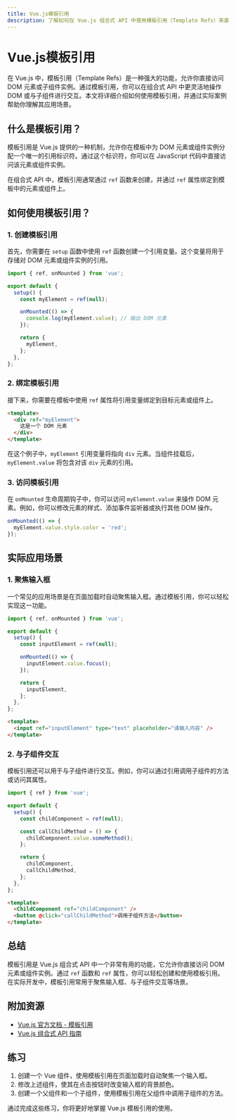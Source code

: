 ```yaml
---
title: Vue.js模板引用
description: 了解如何在 Vue.js 组合式 API 中使用模板引用（Template Refs）来直接访问 DOM 元素或组件实例。
---
```


# Vue.js模板引用

在 Vue.js 中，模板引用（Template Refs）是一种强大的功能，允许你直接访问 DOM 元素或子组件实例。通过模板引用，你可以在组合式 API 中更灵活地操作 DOM 或与子组件进行交互。本文将详细介绍如何使用模板引用，并通过实际案例帮助你理解其应用场景。

## 什么是模板引用？

模板引用是 Vue.js 提供的一种机制，允许你在模板中为 DOM 元素或组件实例分配一个唯一的引用标识符。通过这个标识符，你可以在 JavaScript 代码中直接访问该元素或组件实例。

在组合式 API 中，模板引用通常通过 `ref` 函数来创建，并通过 `ref` 属性绑定到模板中的元素或组件上。

## 如何使用模板引用？

### 1. 创建模板引用

首先，你需要在 `setup` 函数中使用 `ref` 函数创建一个引用变量。这个变量将用于存储对 DOM 元素或组件实例的引用。

```javascript
import { ref, onMounted } from 'vue';

export default {
  setup() {
    const myElement = ref(null);

    onMounted(() => {
      console.log(myElement.value); // 输出 DOM 元素
    });

    return {
      myElement,
    };
  },
};
```

### 2. 绑定模板引用

接下来，你需要在模板中使用 `ref` 属性将引用变量绑定到目标元素或组件上。

```html
<template>
  <div ref="myElement">
    这是一个 DOM 元素
  </div>
</template>
```

在这个例子中，`myElement` 引用变量将指向 `div` 元素。当组件挂载后，`myElement.value` 将包含对该 `div` 元素的引用。

### 3. 访问模板引用

在 `onMounted` 生命周期钩子中，你可以访问 `myElement.value` 来操作 DOM 元素。例如，你可以修改元素的样式、添加事件监听器或执行其他 DOM 操作。

```javascript
onMounted(() => {
  myElement.value.style.color = 'red';
});
```

## 实际应用场景

### 1. 聚焦输入框

一个常见的应用场景是在页面加载时自动聚焦输入框。通过模板引用，你可以轻松实现这一功能。

```javascript
import { ref, onMounted } from 'vue';

export default {
  setup() {
    const inputElement = ref(null);

    onMounted(() => {
      inputElement.value.focus();
    });

    return {
      inputElement,
    };
  },
};
```

```html
<template>
  <input ref="inputElement" type="text" placeholder="请输入内容" />
</template>
```

### 2. 与子组件交互

模板引用还可以用于与子组件进行交互。例如，你可以通过引用调用子组件的方法或访问其属性。

```javascript
import { ref } from 'vue';

export default {
  setup() {
    const childComponent = ref(null);

    const callChildMethod = () => {
      childComponent.value.someMethod();
    };

    return {
      childComponent,
      callChildMethod,
    };
  },
};
```

```html
<template>
  <ChildComponent ref="childComponent" />
  <button @click="callChildMethod">调用子组件方法</button>
</template>
```

## 总结

模板引用是 Vue.js 组合式 API 中一个非常有用的功能，它允许你直接访问 DOM 元素或组件实例。通过 `ref` 函数和 `ref` 属性，你可以轻松创建和使用模板引用。在实际开发中，模板引用常用于聚焦输入框、与子组件交互等场景。

## 附加资源

- [Vue.js 官方文档 - 模板引用](https://v3.vuejs.org/guide/component-template-refs.html)
- [Vue.js 组合式 API 指南](https://v3.vuejs.org/guide/composition-api-introduction.html)

## 练习

1. 创建一个 Vue 组件，使用模板引用在页面加载时自动聚焦一个输入框。
2. 修改上述组件，使其在点击按钮时改变输入框的背景颜色。
3. 创建一个父组件和一个子组件，使用模板引用在父组件中调用子组件的方法。

通过完成这些练习，你将更好地掌握 Vue.js 模板引用的使用。